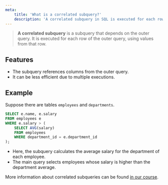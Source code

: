 ```yaml
---
meta:
    title: 'What is a correlated subquery?'
    description: 'A correlated subquery in SQL is executed for each row of the outer query, using its values. Learn how and when to use correlated subqueries.'
---
```


> **A correlated subquery** is a subquery that depends on the outer query. It is executed for each row of the outer query, using values from that row.

## Features

-   The subquery references columns from the outer query.
-   It can be less efficient due to multiple executions.

## Example

Suppose there are tables `employees` and `departments`.

```sql
SELECT e.name, e.salary
FROM employees e
WHERE e.salary > (
    SELECT AVG(salary)
    FROM employees
    WHERE department_id = e.department_id
);
```

-   Here, the subquery calculates the average salary for the department of each employee.
-   The main query selects employees whose salary is higher than the department average.

More information about correlated subqueries can be found <a href="https://sql-academy.org/en/guide/correlated-subqueries" target="_blank">in our course</a>.
